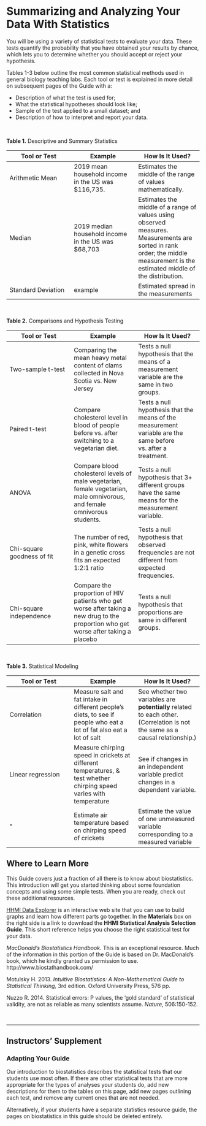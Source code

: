 # Summarizing and Analyzing Your Data With Statistics {#biostats450}

You will be using a variety of statistical tests to evaluate your data. These tests quantify the probability that you have obtained your results by chance, which lets you to determine whether you should accept or reject your hypothesis. 

Tables 1-3 below outline the most common statistical methods used in general biology teaching labs. Each tool or test is explained in more detail on subsequent pages of the Guide with a:

* Description of what the test is used for;
* What the statistical hypotheses should look like;
* Sample of the test applied to a small dataset; and
* Description of how to interpret and report your data.

<br>

__Table 1.__ Descriptive and Summary Statistics

|Tool or Test|Example|How Is It Used?|
|---|---|---|
|Arithmetic Mean|2019 mean household income in the US was $116,735.|Estimates the middle of the range of values mathematically.|
|Median|2019 median household income in the US was $68,703|Estimates the middle of a range of values using observed measures. Measurements are sorted in rank order; the middle measurement is the estimated middle of the distribution.| 
|Standard Deviation|example|Estimated spread in the measurements|

<br>

__Table 2.__ Comparisons and Hypothesis Testing

|Tool or Test|Example|How Is It Used?|
|---|---|---|
|Two-sample t-test|Comparing the mean heavy metal content of clams collected in Nova Scotia vs. New Jersey|Tests a null hypothesis that the means of a measurement variable are the same in two groups.|
|Paired t-test|Compare cholesterol level in blood of people before vs. after switching to a vegetarian diet.|Tests a null hypothesis that the means of the measurement variable are the same before vs. after a treatment.|
|ANOVA|Compare blood cholesterol levels of male vegetarian, female vegetarian, male omnivorous, and female omnivorous students.|Tests a null hypothesis that 3+ different groups have the same means for the measurement variable.|
|Chi-square goodness of fit|The number of red, pink, white flowers in a genetic cross fits an expected 1:2:1 ratio|Tests a null hypothesis that observed frequencies are not different from expected frequencies.|
|Chi-square independence|Compare the proportion of HIV patients who get worse after taking a new drug to the proportion who get worse after taking a placebo|Tests a null hypothesis that proportions are same in different groups.|

<br>

__Table 3.__ Statistical Modeling

|Tool or Test|Example|How Is It Used?|
|---|---|---|
|Correlation|Measure salt and fat intake in different people’s diets, to see if people who eat a lot of fat also eat a lot of salt|See whether two variables are __potentially__ related to each other. (Correlation is not the same as a causal relationship.)|
|Linear regression|Measure chirping speed in crickets at different temperatures, & test whether chirping speed varies with temperature|See if changes in an independent variable predict changes in a dependent variable.|
|\" |Estimate air temperature based on chirping speed of crickets|Estimate the value of one unmeasured variable corresponding to a measured variable|


## Where to Learn More

This Guide covers just a fraction of all there is to know about biostatistics. This introduction will get you started thinking about some foundation concepts and using some simple tests. When you are ready, check out these additional resources. 

[HHMI Data Explorer](https://www.biointeractive.org/classroom-resources/data-explorer) is an interactive web site that you can use to build graphs and learn how different parts go together. In the __Materials__ box on the right side is a link to download the __HHMI Statistical Analysis Selection Guide__. This short reference helps you choose the right statistical test for your data.

_MacDonald’s Biostatistics Handbook_. This is an exceptional resource. Much of the information in this portion of the Guide is based on Dr. MacDonald’s book, which he kindly granted us permission to use. http://www.biostathandbook.com/

Motulsky H. 2013. _Intuitive Biostatistics: A Non-Mathematical Guide to Statistical Thinking,_ 3rd edition. Oxford University Press, 576 pp. 

Nuzzo R. 2014. Statistical errors: P values, the ‘gold standard’ of statistical validity, are not as reliable as many scientists assume. _Nature_, 506:150-152.

<br/>
<hr/>

## Instructors' Supplement

### Adapting Your Guide

Our introduction to biostatistics describes the statistical tests that our students use most often. If there are other statistical tests that are more appropriate for the types of analyses your students do, add new descriptions for them to the tables on this page, add new pages outlining each test, and remove any current ones that are not needed.

Alternatively, if your students have a separate statistics resource guide, the pages on biostatistics in this guide should be deleted entirely.

